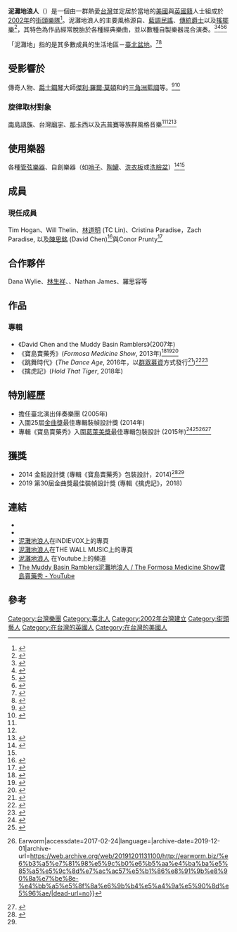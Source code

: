 {{copyedit|time=2017-02-24T09:42:49+00:00}}
'''泥灘地浪人'''（{{lang-en|The Muddy Basin Ramblers}}）是一個由一群熱愛[[台灣|台灣]]並定居於當地的[[美國人|美國]]與[[英國人|英國籍]]人士組成於[[2002年|2002年]]的[[街頭藝人|街頭]][[流行樂團|樂隊]]<ref>{{Cite web|url=http://www.taipeitimes.com/News/feat/archives/2014/12/19/2003607066|title=Muddy Basin Ramblers celebrate Christmas - Taipei Times|accessdate=2017-02-24|work=www.taipeitimes.com|archive-date=2019-08-27|archive-url=https://web.archive.org/web/20190827100450/http://www.taipeitimes.com/News/feat/archives/2014/12/19/2003607066|dead-url=no}}</ref>。泥灘地浪人的主要風格源自{{link-en|克難樂隊|Jug Band}}、[[藍調|藍調民謠]]、[[爵士乐|傳統爵士]]以及[[搖擺樂|搖擺樂]]<ref name=":1">{{Cite news|url=https://blow.streetvoice.com/18269-%E7%94%A8-swing-%E8%AE%93%E5%A4%A7%E5%AE%B6%E7%9C%8B%E8%A6%8B%E5%8F%B0%E5%8C%97-%E6%B3%A5%E7%81%98%E5%9C%B0%E6%B5%AA%E4%BA%BA%E6%94%B9%E7%B7%A8%E5%8F%B0%E8%AA%9E%E7%B6%93%E5%85%B8%E3%80%88%E8%B7%B3/|title=用 Swing 讓大家看見台北 泥灘地浪人改編台語經典〈跳舞時代〉 - Blow 吹音樂|date=2016-02-28|newspaper=Blow 吹音樂|accessdate=2017-02-24|language=zh-hant|archive-date=2019-12-02|archive-url=https://web.archive.org/web/20191202091325/https://blow.streetvoice.com/18269-%e7%94%a8-swing-%e8%ae%93%e5%a4%a7%e5%ae%b6%e7%9c%8b%e8%a6%8b%e5%8f%b0%e5%8c%97-%e6%b3%a5%e7%81%98%e5%9c%b0%e6%b5%aa%e4%ba%ba%e6%94%b9%e7%b7%a8%e5%8f%b0%e8%aa%9e%e7%b6%93%e5%85%b8%e3%80%88%e8%b7%b3/|dead-url=no}}</ref>，其特色為作品經常脫胎於各種經典樂曲，並以數種自製樂器混合演奏。<ref name=":0">{{Cite web|url=http://www.taipeitimes.com/News/feat/archives/2015/02/02/2003610619|title=Muddy Basin Ramblers Grammy bound - Taipei Times|accessdate=2017-02-24|work=www.taipeitimes.com|archive-date=2021-01-28|archive-url=https://web.archive.org/web/20210128034544/http://www.taipeitimes.com/News/feat/archives/2015/02/02/2003610619|dead-url=no}}</ref><ref>{{Cite news|url=https://blow.streetvoice.com/6304-%E6%B3%A5%E7%81%98%E5%9C%B0%E6%B5%AA%E4%BA%BA-%E8%91%AB%E8%98%86%E8%A3%A1%E8%B3%A3%E7%9A%84%E6%98%AF%E4%BB%80%E9%BA%BC%E8%97%A5%EF%BC%9F/|title=泥灘地浪人 葫蘆裡賣的是什麼藥？ - Blow 吹音樂|date=2015-01-11|newspaper=Blow 吹音樂|accessdate=2017-02-24|language=zh-hant|archive-date=2020-03-27|archive-url=https://web.archive.org/web/20200327070047/https://blow.streetvoice.com/6304-%e6%b3%a5%e7%81%98%e5%9c%b0%e6%b5%aa%e4%ba%ba-%e8%91%ab%e8%98%86%e8%a3%a1%e8%b3%a3%e7%9a%84%e6%98%af%e4%bb%80%e9%ba%bc%e8%97%a5%ef%bc%9f/|dead-url=no}}</ref><ref>{{Cite web|url=http://reading.gov.taipei/ct.asp?xItem=127110268&CtNode=84572&mp=100021|title=大稻埕國際藝術節初登板 ／在地老外+日台相聲+跨界合體|accessdate=2017-02-24|date=2015-10-20|last=曾婷|work=reading.gov.taipei|language=zh-hant|archive-url=https://web.archive.org/web/20170225051442/http://reading.gov.taipei/ct.asp?xItem=127110268&CtNode=84572&mp=100021|archive-date=2017-02-25|dead-url=yes}}</ref><ref>{{Cite web|url=http://www.alive.com.tw/Life/0055/Gallery-ARTL000063734.html|title=賣藥秀民謠  致敬三零年代|accessdate=2017-02-24|work=alive Taiwan - 品味生活究極誌|archive-date=2017-12-26|archive-url=https://web.archive.org/web/20171226152657/http://www.alive.com.tw/Life/0055/Gallery-ARTL000063734.html|dead-url=no}}</ref>

「泥灘地」指的是其多數成員的生活地區－[[臺北盆地|臺北盆地]]。<ref>{{Cite news|url=http://www.cna.com.tw/magazine/9/201510070009-1.aspx|title=大稻埕國際藝術節初登板 ／在地老外+日台相聲+跨界合體|last=中央通訊社|first=|date=|work=中央社即時新聞 CNA NEWS|accessdate=2017-02-24|archive-url=https://web.archive.org/web/20170225051454/http://www.cna.com.tw/magazine/9/201510070009-1.aspx|archive-date=2017-02-25|dead-url=yes}}</ref><ref>{{Cite web|url=http://www.poagao.org/pmuddy.htm|title=The Muddy Basin Ramblers|accessdate=2017-02-24|work=www.poagao.org|archive-date=2017-02-24|archive-url=https://web.archive.org/web/20170224214526/http://www.poagao.org/pmuddy.htm|dead-url=no}}</ref>
== 受影響於 ==
{{link-en|賣藥秀|Medicine show}}傳奇人物{{link-en|蓋斯·卡農|Gus Cannon}}、[[爵士鋼琴|爵士鋼琴]]大師[[傑利·羅爾·莫頓|傑利·羅爾·莫頓]]和{{link-en|查理·帕頓|Charlie Patton}}的[[三角洲藍調|三角洲藍調]]等。<ref>{{Cite web|url=http://dead.gigguide.tw/article-232?lang=1|title=唱片評論: 泥灘地浪人 - 寶島賣藥秀|accessdate=2017-02-24|author=|date=|last=Lee|first=Alex|work=dead.gigguide.tw|publisher=GigGuide.tw♥台灣獨立音樂|language=zh-hant|archive-date=2019-12-23|archive-url=https://web.archive.org/web/20191223075937/http://dead.gigguide.tw//article-232?lang=1|dead-url=no}}</ref><ref name=":2">{{Cite news|url=http://www.nccu.edu.tw/zh_tw/news/%E6%98%A5%E5%88%86%E8%88%9E%E5%8F%B0-%E8%B7%A8%E5%9C%8B%E5%AF%B6%E5%B3%B6%E8%8A%B1%E8%BB%8A%E7%A7%80%E6%8F%AD%E6%98%A5%E5%AD%A3%E8%97%9D%E6%96%87%E5%BA%8F%E5%B9%95-16844617|title=春分舞台 跨國寶島花車秀揭春季藝文序幕|newspaper=國立政治大學|accessdate=2017-02-24|language=zh-hant|archive-url=https://web.archive.org/web/20170224214529/http://www.nccu.edu.tw/zh_tw/news/%E6%98%A5%E5%88%86%E8%88%9E%E5%8F%B0-%E8%B7%A8%E5%9C%8B%E5%AF%B6%E5%B3%B6%E8%8A%B1%E8%BB%8A%E7%A7%80%E6%8F%AD%E6%98%A5%E5%AD%A3%E8%97%9D%E6%96%87%E5%BA%8F%E5%B9%95-16844617|archive-date=2017-02-24|dead-url=yes}}</ref>

=== 旋律取材對象 ===
[[南島語族|南島語族]]、台灣[[廟宇|廟宇]]、[[那卡西|那卡西]]以及[[罗姆人|吉普賽]]等族群風格音樂<ref name=":0" /><ref name=":1" /><ref>{{Cite web|url=https://www.peopo.org/news/289665|title=泥灘地融合東西元素 台味爵士新火花|accessdate=2017-02-24|work=www.peopo.org|archive-date=2019-08-24|archive-url=https://web.archive.org/web/20190824022257/https://www.peopo.org/news/289665|dead-url=no}}</ref>

== 使用樂器 ==
各種[[管樂器|管]][[弦樂器|弦樂器]]、自創{{link-en|克難樂隊|Jug Band}}樂器（如[[哨子_(器物)|哨子]]、[[陶器|陶]][[罐|罐]]、[[洗衣板|洗衣板]]或[[洗臉盆|洗臉盆]]）<ref>{{Cite news|url=http://www.ym.edu.tw/ymnews/258/a1_5.html|title=The Muddy Basin Ramblers泥灘地浪人音樂演、說|last=|first=|date=|work=陽明電子報|accessdate=|archive-date=2019-11-13|archive-url=https://web.archive.org/web/20191113201056/https://www.ym.edu.tw/ymnews/258/a1_5.html|dead-url=no}}</ref><ref name=":2" />
== 成員 ==
=== 現任成員 ===
Tim Hogan、Will Thelin、[[林道明|林道明]] (TC Lin)、Cristina Paradise，Zach Paradise, 以及[[陳思銘|陳思銘]] (David Chen)<ref>{{Cite web|url=http://www.globaltimes.cn/content/964886.shtml|title=Upcoming gigs - Global Times|accessdate=2017-02-24|last=Times|first=Global|work=www.globaltimes.cn|archive-date=2017-02-24|archive-url=https://web.archive.org/web/20170224212156/http://www.globaltimes.cn/content/964886.shtml|dead-url=no}}</ref>與Conor Prunty<ref>{{Cite news|url=http://2016.tedxtaipei.com/speaker/muddy-basin-ramblers/|title=泥灘地浪人|newspaper=2016 TEDxTaipei 年會|accessdate=2017-02-24|language=zh-hant|archive-url=https://web.archive.org/web/20170224101212/http://2016.tedxtaipei.com/speaker/muddy-basin-ramblers/|archive-date=2017-02-24|dead-url=yes}}</ref>

== 合作夥伴 ==
Dana Wylie、[[林生祥|林生祥]]、{{link-en|平安 隆|Takashi Hirayasu}}、Nathan James、羅思容等

== 作品 ==
=== 專輯 ===
*《David Chen and the Muddy Basin Ramblers》(2007年)
*《寶島賣藥秀》(''Formosa Medicine Show'', 2013年)<ref>{{Cite web|url=http://oniondesign.com.tw/project.php?id=249|title=泥灘地浪人  -  寶島賣藥秀 專輯設計|accessdate=2017-02-24|author=|date=|work=oniondesign.com.tw|publisher=Onion Design Associates|archive-date=2021-01-26|archive-url=https://web.archive.org/web/20210126183657/http://www.oniondesign.com.tw/project.php?id=249|dead-url=no}}</ref><ref>{{Cite web|url=http://www.books.com.tw/products/0020175186|title=泥灘地浪人 / 寶島賣藥秀|accessdate=2017-02-24|work=博客來|archive-date=2019-12-03|archive-url=https://web.archive.org/web/20191203112602/https://www.books.com.tw/products/0020175186|dead-url=no}}</ref><ref>{{Cite web|url=https://www.behance.net/gallery/45571633/The-Dance-Age-by-the-Muddy-Basin-Ramblers|title=Behance|accessdate=2017-02-24|work=www.behance.net|archive-date=2017-02-24|archive-url=https://web.archive.org/web/20170224221220/https://www.behance.net/gallery/45571633/The-Dance-Age-by-the-Muddy-Basin-Ramblers|dead-url=no}}</ref>
*《跳舞時代》(''The Dance Age'', 2016年，以[[群眾募資|群眾募資]]方式發行<ref>{{Cite news|url=https://blow.streetvoice.com/18269-%E7%94%A8-swing-%E8%AE%93%E5%A4%A7%E5%AE%B6%E7%9C%8B%E8%A6%8B%E5%8F%B0%E5%8C%97-%E6%B3%A5%E7%81%98%E5%9C%B0%E6%B5%AA%E4%BA%BA%E6%94%B9%E7%B7%A8%E5%8F%B0%E8%AA%9E%E7%B6%93%E5%85%B8%E3%80%88%E8%B7%B3/|title=用 Swing 讓大家看見台北 泥灘地浪人改編台語經典〈跳舞時代〉 - Blow 吹音樂|date=2016-02-28|newspaper=Blow 吹音樂|accessdate=2017-02-24|language=zh-hant|archive-date=2019-12-02|archive-url=https://web.archive.org/web/20191202091325/https://blow.streetvoice.com/18269-%e7%94%a8-swing-%e8%ae%93%e5%a4%a7%e5%ae%b6%e7%9c%8b%e8%a6%8b%e5%8f%b0%e5%8c%97-%e6%b3%a5%e7%81%98%e5%9c%b0%e6%b5%aa%e4%ba%ba%e6%94%b9%e7%b7%a8%e5%8f%b0%e8%aa%9e%e7%b6%93%e5%85%b8%e3%80%88%e8%b7%b3/|dead-url=no}}</ref>)<ref>{{Cite web|url=http://www.books.com.tw/products/0020192403?loc=P_asb_001|title=泥灘地浪人 / 跳舞時代|accessdate=2017-02-24|work=博客來|archive-date=2019-12-02|archive-url=https://web.archive.org/web/20191202182930/https://www.books.com.tw/products/0020192403?loc=P_asb_001|dead-url=no}}</ref><ref>{{Cite web|url=https://yuebeifan.wordpress.com/2016/05/29/%e5%be%a9%e5%8f%a4%e9%9f%b3%e6%a8%82%e7%9b%9b%e5%ae%b4-%e6%b3%a5%e7%81%98%e5%9c%b0%e6%b5%aa%e4%ba%ba%e3%80%8a%e8%b7%b3%e8%88%9e%e6%99%82%e4%bb%a3%e3%80%8b/|title=復古音樂盛宴 : 泥灘地浪人《跳舞時代》|accessdate=2017-02-24|date=2016-05-29|last=yuebeifan|work=月貝凡的音樂紀事|archive-date=2019-08-24|archive-url=https://web.archive.org/web/20190824054947/https://yuebeifan.wordpress.com/2016/05/29/%e5%be%a9%e5%8f%a4%e9%9f%b3%e6%a8%82%e7%9b%9b%e5%ae%b4-%e6%b3%a5%e7%81%98%e5%9c%b0%e6%b5%aa%e4%ba%ba%e3%80%8a%e8%b7%b3%e8%88%9e%e6%99%82%e4%bb%a3%e3%80%8b/|dead-url=no}}</ref>
*《擒虎記》(''Hold That Tiger'', 2018年)

== 特別經歷 ==
* 擔任{{link-en|密雪兒.夏克特|Michelle Shocked}}臺北演出伴奏樂團 (2005年)
* 入圍25屆[[金曲獎|金曲獎]]最佳專輯裝幀設計獎 (2014年)
* 專輯《寶島賣藥秀》入圍[[葛萊美獎|葛萊美獎]]最佳專輯包裝設計 (2015年)<ref>{{Cite news|url=http://www.usatoday.com/story/life/music/2014/12/05/2015-grammy-nomination-list/19954729/|title=The 2015 Grammy nomination list|newspaper=USA TODAY|accessdate=2017-02-24|language=en|archive-date=2014-12-07|archive-url=https://web.archive.org/web/20141207022708/http://www.usatoday.com/story/life/music/2014/12/05/2015-grammy-nomination-list/19954729/|dead-url=no}}</ref><ref>{{Cite news|url=http://www.telegraph.co.uk/culture/grammys/11394800/grammy-awards-2015-winners.html|title=Grammy winners in full|newspaper=Telegraph.co.uk|accessdate=2017-02-24|language=en|archive-date=2020-11-08|archive-url=https://web.archive.org/web/20201108112529/http://www.telegraph.co.uk/culture/grammys/11394800/grammy-awards-2015-winners.html|dead-url=no}}</ref><ref>{{Cite news|url=http://earworm.biz/%E6%B3%A5%E7%81%98%E5%9C%B0%E6%B5%AA%E4%BA%BA%E5%85%A5%E5%9C%8D%E7%AC%AC57%E5%B1%86%E8%91%9B%E8%90%8A%E7%BE%8E-%E4%BB%A5%E5%8F%8A%E6%9B%B4%E5%A4%9A%E5%90%8D%E5%96%AE/|title=泥灘地浪人入圍第57屆葛萊美...以及更多名單|last=|first=|date=2014-12-06|work=|newspaper=耳朵蟲 {{!}}  Earworm|accessdate=2017-02-24|language=|archive-date=2019-12-01|archive-url=https://web.archive.org/web/20191201131100/http://earworm.biz/%e6%b3%a5%e7%81%98%e5%9c%b0%e6%b5%aa%e4%ba%ba%e5%85%a5%e5%9c%8d%e7%ac%ac57%e5%b1%86%e8%91%9b%e8%90%8a%e7%be%8e-%e4%bb%a5%e5%8f%8a%e6%9b%b4%e5%a4%9a%e5%90%8d%e5%96%ae/|dead-url=no}}</ref><ref name=":3">{{Cite web|url=http://tientiencircle.org/member/Andrew-Wong/|title=Andrew Wong, Tien Tien Circle Creatives|accessdate=2017-02-24|work=tientiencircle.org|archive-date=2020-07-13|archive-url=https://web.archive.org/web/20200713194036/http://tientiencircle.org/member/Andrew-Wong/|dead-url=no}}</ref>

== 獲獎 ==
* 2014 金點設計獎 (專輯《寶島賣藥秀》包裝設計，2014)<ref>{{Cite web|url=http://www.goldenpin.org.tw/tw/pgpnydvi.asp?PagNO=4&WhtOdr=&WhtSot=&PcID=33&SrhStrQue=&SrhChkRev=0&SrhChkQue=-1&SrhSelSD=0&SrhSelAES=-1&SrhSelRDM=-1&SrhSelOdr=-1&SrhSelSot=-1&PcIDYer=10&fxdID=2093&Mde=V|title=泥灘地浪人 - 寶島賣藥秀CD 線上展覽 金點設計獎|accessdate=2017-02-24|work=www.goldenpin.org.tw|archive-url=https://web.archive.org/web/20170224101415/http://www.goldenpin.org.tw/tw/pgpnydvi.asp?PagNO=4&WhtOdr=&WhtSot=&PcID=33&SrhStrQue=&SrhChkRev=0&SrhChkQue=-1&SrhSelSD=0&SrhSelAES=-1&SrhSelRDM=-1&SrhSelOdr=-1&SrhSelSot=-1&PcIDYer=10&fxdID=2093&Mde=V|archive-date=2017-02-24|dead-url=yes}}</ref><ref name=":3" />
*2019 第30屆金曲獎最佳裝幀設計獎 (專輯《擒虎記》，2018)

== 連結 ==
*{{official|http://www.muddybasin.com/}}
*{{facebook|muddybasinramblers/}}
* [https://web.archive.org/web/20170224220547/https://www.indievox.com/muddybasin 泥灘地浪人]在iNDIEVOX上的專頁
* [https://web.archive.org/web/20170224221945/https://thewall.tw/artists/279 泥灘地浪人]在THE WALL MUSIC上的專頁
* [https://www.youtube.com/channel/UCw4olcQAK3LXkwBIPmoIWhg 泥灘地浪人] {{Wayback|url=https://www.youtube.com/channel/UCw4olcQAK3LXkwBIPmoIWhg |date=20200824030259 }}在Youtube上的頻道
* [https://www.youtube.com/watch?v=lGiiQSyHoiY The Muddy Basin Ramblers泥灘地浪人 / The Formosa Medicine Show寶島賣藥秀 - YouTube] {{Wayback|url=https://www.youtube.com/watch?v=lGiiQSyHoiY |date=20170406073814 }}

== 參考 ==
{{Reflist|2}}

[[Category:台灣樂團|Category:台灣樂團]]
[[Category:臺北人|Category:臺北人]]
[[Category:2002年台灣建立|Category:2002年台灣建立]]
[[Category:街頭藝人|Category:街頭藝人]]
[[Category:在台灣的英國人|Category:在台灣的英國人]]
[[Category:在台灣的美國人|Category:在台灣的美國人]]